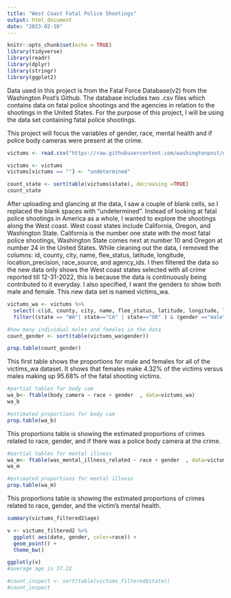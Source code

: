 ---
title: "West Coast Fatal Police Shootings"
output: html_document
date: "2023-02-10"
---

```{r setup, include=FALSE}
knitr::opts_chunk$set(echo = TRUE)
library(tidyverse)
library(readr)
library(dplyr)
library(stringr)
library(ggplot2)
```

Data used in this project is from the Fatal Force Database(v2) from the Washington Post’s Github. The database includes two .csv files which contains data on fatal police shootings and the agencies in relation to the shootings in the United States. For the purpose of this project, I will be using the data set containing fatal police shootings. 

This project will focus the variables of gender, race, mental health and if police body cameras were present at the crime. 


```{r victums, include=FALSE}
victums <- read.csv("https://raw.githubusercontent.com/washingtonpost/data-police-shootings/master/v2/fatal-police-shootings-data.csv")

victums <- victums
victums[victums == ""] <- "undetermined"
```



```{r}
count_state <- sort(table(victums$state), decreasing =TRUE)
count_state
```
After uploading and glancing at the data, I saw a couple of blank cells, so I replaced the blank spaces with “undetermined”. Instead of looking at fatal police shootings in America as a whole, I wanted to explore the shootings along the West coast. West coast states include California, Oregon, and Washington State. California is the number one state with the most fatal police shootings, Washington State comes next at number 10 and Oregon at number 24 in the United States. While cleaning out the data, I removed the columns: id, county, city, name, flee_status, latitude, longitude, location_precision, race_source, and agency_ids. I then filtered the data so the new data only shows the West coast states selected with all crime reported till 12-31-2022, this is because the data is continuously being contributed to it everyday. I also specified,  I want the genders to show both male and female. This new data set is named victims_wa.

```{r, include=FALSE}

victums_wa <- victums %>% 
  select(-c(id, county, city, name, flee_status, latitude, longitude, location_precision, race_source, agency_ids))%>% 
  filter((state == "WA"| state=="CA" | state=="OR" ) & (gender =="male" | gender == "female") & date <="2022-12-31")

```


```{r,}
#how many individual males and females in the data
count_gender <- sort(table(victums_wa$gender))

prop.table(count_gender)
```
This first table shows the proportions for male and females for all of the victims_wa dataset. It shows that females make 4.32% of the victims versus males making up 95.68% of the fatal shooting victims. 

```{r, include=FALSE}
#partial tables for body cam
wa_b<- ftable(body_camera ~ race + gender  , data=victums_wa)
wa_b
```

```{r,}
#estimated proportions for body cam
prop.table(wa_b)
```

This proportions table is showing the estimated proportions of crimes related to race, gender, and if there was a police body camera at the crime. 

```{r, include=FALSE}
#partial tables for mental illness
wa_m<- ftable(was_mental_illness_related ~ race + gender  , data=victums_wa)
wa_m
```


```{r}
#estimated proportions for mental illness
prop.table(wa_m)
```

This proportions table is showing the estimated proportions of crimes related to race, gender, and the victim's mental health. 

```{r, include=FALSE, eval=FALSE}
summary(victums_filtered2$age)

v <- victums_filtered2 %>%
  ggplot( aes(date, gender, color=race)) +
  geom_point() +
  theme_bw()

ggplotly(v)
#average age is 37.22

#count_inspect <- sort(table(victums_filtered$state))
#count_inspect
```
